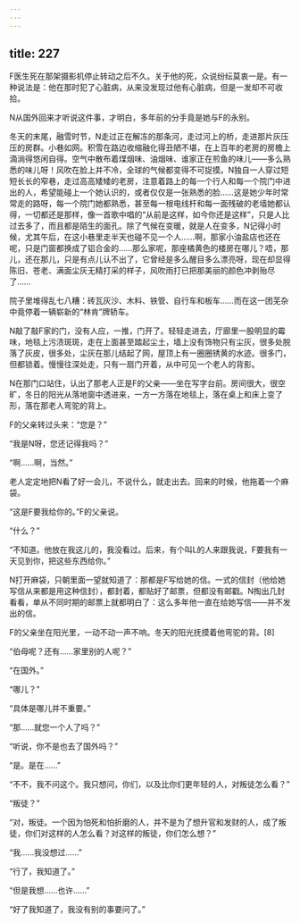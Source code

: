 ```yaml
---
---
---
```

title: 227
---



F医生死在那架摄影机停止转动之后不久。关于他的死，众说纷纭莫衷一是。有一种说法是：他在那时犯了心脏病，从来没发现过他有心脏病，但是一发却不可收拾。

N从国外回来才听说这件事，才明白，多年前的分手竟是她与F的永别。

冬天的末尾，融雪时节，N走过正在解冻的那条河，走过河上的桥，走进那片灰压压的房群。小巷如网。积雪在路边收缩融化得丑陋不堪，在上百年的老房的房檐上滴淌得悠闲自得。空气中散布着煤烟味、油烟味、谁家正在煎鱼的味儿——多么熟悉的味儿呀！风吹在脸上并不冷，全球的气候都变得不可捉摸。N独自一人穿过短短长长的窄巷，走过高高矮矮的老房，注意着路上的每一个行人和每一个院门中进出的人，希望能碰上一个她认识的，或者仅仅是一张熟悉的脸……这是她少年时常常走的路呀，每一个院门她都熟悉，甚至每一根电线杆和每一面残破的老墙她都认得，一切都还是那样，像一首歌中唱的“从前是这样，如今你还是这样”，只是人比过去多了，而且都是陌生的面孔。除了气候在变暖，就是人在变多，N记得小时候，尤其午后，在这小巷里走半天也碰不见一个人……啊，那家小油盐店也还在呢，只是门窗都换成了铝合金的……那么家呢，那座橘黄色的楼房在哪儿？唔，那儿，还在那儿，只是有点儿认不出了，它曾经是多么醒目多么漂亮呀，现在却显得陈旧、苍老、满面尘灰无精打采的样子，风吹雨打已把那美丽的颜色冲剥殆尽了……

院子里堆得乱七八糟：砖瓦灰沙、木料、铁管、自行车和板车……而在这一团芜杂中竟停着一辆崭新的“林肯”牌轿车。

N敲了敲F家的门，没有人应，一推，门开了。轻轻走进去，厅廊里一股明显的霉味，地毯上污渍斑斑，走在上面甚至踏起尘土，墙上没有饰物只有尘灰，很多处脱落了灰皮，很多处，尘灰在那儿结起了网，屋顶上有一圈圈锈黄的水迹。很多门，但都锁着。慢慢往深处走，只有一扇门开着，从中可见一个老人的背影。

N在那门口站住，认出了那老人正是F的父亲——坐在写字台前。房间很大，很空旷，冬日的阳光从落地窗中透进来，一方一方落在地毯上，落在桌上和床上变了形，落在那老人弯驼的背上。

F的父亲转过头来：“您是？”

“我是N呀，您还记得我吗？”

“啊……啊，当然。”

老人定定地把N看了好一会儿，不说什么，就走出去。回来的时候，他拖着一个麻袋。

“这是F要我给你的。”F的父亲说。

“什么？”

“不知道。他放在我这儿的，我没看过。后来，有个叫L的人来跟我说，F要我有一天见到你，把这些东西给你。”

N打开麻袋，只朝里面一望就知道了：那都是F写给她的信。一式的信封（他给她写信从来都是用这种信封），都封着，都贴好了邮票，但都没有邮戳。N掏出几封看看，单从不同时期的邮票上就都明白了：这么多年他一直在给她写信——并不发出的信。

F的父亲坐在阳光里，一动不动一声不响。冬天的阳光抚摸着他弯驼的背。[8]

“伯母呢？还有……家里别的人呢？”

“在国外。”

“哪儿？”

“具体是哪儿并不重要。”

“那……就您一个人了吗？”

“听说，你不是也去了国外吗？”

“是。是在……”

“不不，我不问这个。我只想问，你们，以及比你们更年轻的人，对叛徒怎么看？”

“叛徒？”

“对，叛徒。一个因为怕死和怕折磨的人，并不是为了想升官和发财的人，成了叛徒，你们对这样的人怎么看？对这样的叛徒，你们怎么想？”

“我……我没想过……”

“行了，我知道了。”

“但是我想……也许……”

“好了我知道了，我没有别的事要问了。”
